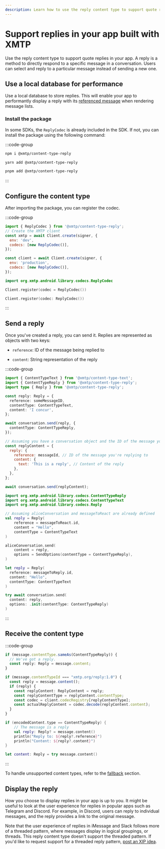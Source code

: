 ```yaml
---
description: Learn how to use the reply content type to support quote replies in your app built with XMTP
---
```


# Support replies in your app built with XMTP

Use the reply content type to support quote replies in your app. A reply is a method to directly respond to a specific message in a conversation. Users can select and reply to a particular message instead of sending a new one.

## Use a local database for performance

Use a local database to store replies. This will enable your app to performantly display a reply with its [referenced message](#send-a-reply) when rendering message lists.

### Install the package

In some SDKs, the `ReplyCodec` is already included in the SDK. If not, you can install the package using the following command:

:::code-group

```bash [npm]
npm i @xmtp/content-type-reply
```

```bash [yarn]
yarn add @xmtp/content-type-reply
```

```bash [pnpm]
pnpm add @xmtp/content-type-reply
```

:::

## Configure the content type

After importing the package, you can register the codec.

:::code-group

```js [Browser]
import { ReplyCodec } from '@xmtp/content-type-reply';
// Create the XMTP client
const xmtp = await Client.create(signer, {
  env: 'dev',
  codecs: [new ReplyCodec()],
});
```

```js [React Native]
const client = await Client.create(signer, {
  env: 'production',
  codecs: [new ReplyCodec()],
});
```

```kotlin [Kotlin]
import org.xmtp.android.library.codecs.ReplyCodec

Client.register(codec = ReplyCodec())
```

```swift [Swift]
Client.register(codec: ReplyCodec())
```

:::

## Send a reply

Once you've created a reply, you can send it. Replies are represented as objects with two keys:

- `reference`: ID of the message being replied to

- `content`: String representation of the reply

:::code-group

```ts [Browser]
import { ContentTypeText } from '@xmtp/content-type-text';
import { ContentTypeReply } from '@xmtp/content-type-reply';
import type { Reply } from '@xmtp/content-type-reply';

const reply: Reply = {
  reference: someMessageID,
  contentType: ContentTypeText,
  content: 'I concur',
};

await conversation.send(reply, {
  contentType: ContentTypeReply,
});
```

```js [React Native]
// Assuming you have a conversation object and the ID of the message you're replying to
const replyContent = {
  reply: {
    reference: messageId, // ID of the message you're replying to
    content: {
      text: 'This is a reply', // Content of the reply
    },
  },
};

await conversation.send(replyContent);
```

```kotlin [Kotlin]
import org.xmtp.android.library.codecs.ContentTypeReply
import org.xmtp.android.library.codecs.ContentTypeText
import org.xmtp.android.library.codecs.Reply

// Assuming aliceConversation and messageToReact are already defined
val reply = Reply(
    reference = messageToReact.id,
    content = "Hello",
    contentType = ContentTypeText
)

aliceConversation.send(
    content = reply,
    options = SendOptions(contentType = ContentTypeReply),
)
```

```swift [Swift]
let reply = Reply(
  reference: messageToReply.id,
  content: "Hello",
  contentType: ContentTypeText
)

try await conversation.send(
  content: reply,
  options: .init(contentType: ContentTypeReply)
)
```

:::

## Receive the content type

:::code-group

```ts [Browser]
if (message.contentType.sameAs(ContentTypeReply)) {
  // We've got a reply.
  const reply: Reply = message.content;
}
```

```jsx [React Native]
if (message.contentTypeId === "xmtp.org/reply:1.0") {
  const reply = message.content();
  if (reply) {
    const replyContent: ReplyContent = reply;
    const replyContentType = replyContent.contentType;
    const codec = client.codecRegistry[replyContentType];
    const actualReplyContent = codec.decode(replyContent.content);
  }
}
```

```kotlin [Kotlin]
if (encodedContent.type == ContentTypeReply) {
    // The message is a reply
    val reply: Reply? = message.content()
    println("Reply to: ${reply?.reference}")
    println("Content: ${reply?.content}")
}
```

```swift [Swift]
let content: Reply = try message.content()
```

:::

To handle unsupported content types, refer to the [fallback](/chat-apps/content-types/fallback) section.

## Display the reply

How you choose to display replies in your app is up to you. It might be useful to look at the user experience for replies in popular apps such as Telegram and Discord.
For example, in Discord, users can reply to individual messages, and the reply provides a link to the original message.

Note that the user experience of replies in iMessage and Slack follows more of a threaded pattern, where messages display in logical groupings, or threads. This reply content type doesn't support the threaded pattern. If you'd like to request support for a threaded reply pattern, [post an XIP idea](https://community.xmtp.org/c/development/ideas/54).
